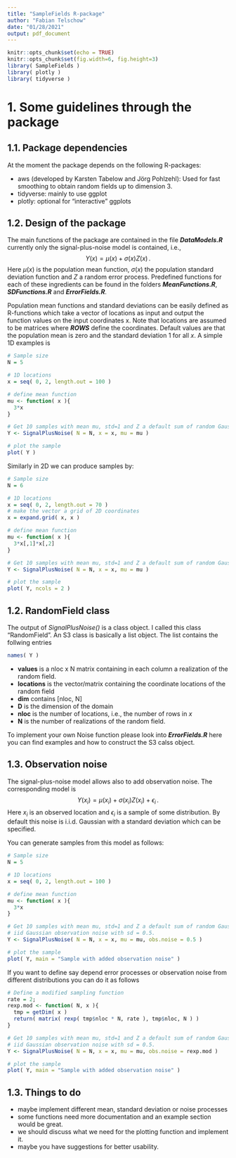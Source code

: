 ```yaml
---
title: "SampleFields R-package"
author: "Fabian Telschow"
date: "01/28/2021"
output: pdf_document
---
```


  ```r
knitr::opts_chunk$set(echo = TRUE)
knitr::opts_chunk$set(fig.width=6, fig.height=3)
library( SampleFields )
library( plotly )
library( tidyverse )
```

# 1. Some guidelines through the package
## 1.1. Package dependencies
At the moment the package depends on the following R-packages:

* aws (developed by Karsten Tabelow and Jörg Pohlzehl): Used for fast smoothing
to obtain random fields up to dimension 3.
* tidyverse: mainly to use ggplot
* plotly: optional for "interactive" ggplots

## 1.2. Design of the package
The main functions of the package are contained in the file ***DataModels.R***
currently only the signal-plus-noise model is contained, i.e.,
$$
  Y(x) = \mu(x) + \sigma(x) Z(x)\,.
$$
Here $\mu(x)$ is the population mean function, $\sigma(x)$ the population
standard deviation function and $Z$ a random error process. Predefined functions
for each of these ingredients can be found in the folders ***MeanFunctions.R***,
***SDFunctions.R*** and ***ErrorFields.R***.

Population mean functions and
standard deviations can be easily defined as R-functions which take a vector of
locations as input and output the function values on the input coordinates x.
Note that locations are assumed to be matrices where ***ROWS*** define the
coordinates. Default values are that the population mean is zero and the
standard deviation 1 for all $x$. A simple 1D examples is
```r
# Sample size
N = 5

# 1D locations
x = seq( 0, 2, length.out = 100 )

# define mean function
mu <- function( x ){
  3*x
} 

# Get 10 samples with mean mu, std=1 and Z a default sum of random Gaussians
Y <- SignalPlusNoise( N = N, x = x, mu = mu )

# plot the sample
plot( Y )
```

Similarly in 2D we can produce samples by:

```r
# Sample size
N = 6

# 1D locations
x = seq( 0, 2, length.out = 70 )
# make the vector a grid of 2D coordinates
x = expand.grid( x, x )

# define mean function
mu <- function( x ){
  3*x[,1]*x[,2]
} 

# Get 10 samples with mean mu, std=1 and Z a default sum of random Gaussians
Y <- SignalPlusNoise( N = N, x = x, mu = mu )

# plot the sample
plot( Y, ncols = 2 )
```


## 1.2. RandomField class
The output of *SignalPlusNoise()* is a class object. I called this class "RandomField". An S3 class is basically a list object. The list contains the follwing entries
```r
names( Y )
```

* **values** is a nloc x N matrix containing in each column a realization of the random field.
* **locations** is the vector/matrix containing the coordinate locations of the random field
* **dim** contains [nloc, N]
* **D** is the dimension of the domain
* **nloc** is the number of locations, i.e., the number of rows in $x$
* **N** is the number of realizations of the random field.

To implement your own Noise function please look into ***ErrorFields.R*** here
you can find examples and how to construct the S3 calss object.

## 1.3. Observation noise
The signal-plus-noise model allows also to add observation noise.  The corresponding model is
$$
  Y(x_i) = \mu(x_i) + \sigma(x_i) Z(x_i) + \epsilon_i\,.
$$
Here $x_i$ is an observed location and $\epsilon_i$ is a sample of some
distribution. By default this noise is i.i.d. Gaussian with a standard
deviation which can be specified.

You can generate samples from this model as follows:
```r
# Sample size
N = 5

# 1D locations
x = seq( 0, 2, length.out = 100 )

# define mean function
mu <- function( x ){
  3*x
} 

# Get 10 samples with mean mu, std=1 and Z a default sum of random Gaussians abd
# iid Gaussian observation noise with sd = 0.5.
Y <- SignalPlusNoise( N = N, x = x, mu = mu, obs.noise = 0.5 )

# plot the sample
plot( Y, main = "Sample with added observation noise" )
```

If you want to define say depend error processes or observation noise from
different distributions you can do it as follows
```r
# Define a modified sampling function
rate = 2;
rexp.mod <- function( N, x ){
  tmp = getDim( x )
  return( matrix( rexp( tmp$nloc * N, rate ), tmp$nloc, N ) )
}

# Get 10 samples with mean mu, std=1 and Z a default sum of random Gaussians abd
# iid Gaussian observation noise with sd = 0.5.
Y <- SignalPlusNoise( N = N, x = x, mu = mu, obs.noise = rexp.mod )

# plot the sample
plot( Y, main = "Sample with added observation noise" )
```


## 1.3. Things to do
* maybe implement different mean, standard deviation or noise processes
* some functions need more documentation and an example section would be great.
* we should discuss what we need for the plotting function and implement it.
* maybe you have suggestions for better usability.
